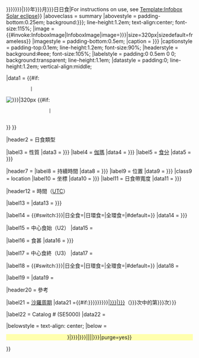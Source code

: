 <includeonly>{{Infobox
|bodyclass    = vevent
|bodystyle    = width:25em; text-align:left; font-size:90%;
|above        = {{#if:{{{year|{{{Year|}}}}}}{{{month|{{{Month|}}}}}}{{{day|{{{Day|}}}}}}|{{{year|{{{Year|}}}}}}年{{{month|{{{Month|}}}}}}月{{{day|{{{Day|}}}}}}日日食|For instructions on use, see [[Template:Infobox Solar eclipse]]}}
|aboveclass   = summary
|abovestyle   = padding-bottom:0.25em; background:{{{background|{{{bgcolour|}}}}}}; line-height:1.2em; text-align:center; font-size:115%;
|image        = {{#invoke:InfoboxImage|InfoboxImage|image={{{image|{{{Image|}}}}}}|size=320px|sizedefault=frameless}}
|imagestyle   = padding-bottom:0.5em;
|caption      = {{{caption|{{{Image intro|}}}}}}
|captionstyle = padding-top:0.1em; line-height:1.2em; font-size:90%;
|headerstyle  = background:#eee; font-size:105%;
|labelstyle   = padding:0 0.5em 0 0; background:transparent; line-height:1.1em;
|datastyle    = padding:0; line-height:1.2em; vertical-align:middle;

|data1 = {{#if:{{{map|}}}
          | <div style="padding-bottom:0.5em;">[[File:{{{map|}}}|320px]]<!--
             -->{{#if:{{{map_caption|}}} 
                 | <div style="line-height:1.2em; padding-top:0.1em;"><!--
                    --><small>{{{map_caption}}}</small></div><!--
             -->}}<!--
      -->}}

 <!------------------------ Type of eclipse and saros ------------------------->
|header2  = 日食類型{{{type_ref|}}}

|label3   = 性質
|data3    = {{{nature|{{{Type|}}}}}}
|label4   = [[伽瑪 (食)|伽瑪]]
|data4    = {{{gamma|{{{Gamma|}}}}}}
|label5   = [[食分]]
|data5    = {{{magnitude|{{{Mag|}}}}}}

 <!------------------------ Maximum eclipse ------------------------->
|header7  = {{abbr|食甚{{{max_eclipse_ref|}}}（[http://eclipse.gsfc.nasa.gov/SEhelp/SEglossary.html 定義]）|根據美國太空總署的定義，食甚中心是指月影軸線距地球中心最近的地點，不同於持續時間最長的地點。日全食持續最長地點在其中心附近（但仍有一定距離），日環食持續時間最長的地點或在其中心附近，或在環食帶首尾兩端中的某一端}}
|label8   = 持續時間
|data8    = {{{duration|{{{Duration|}}}}}}
|label9   = 位置
|data9    = {{{location|{{{Location|}}}}}}
|class9   = location 
|label10  = 坐標
|data10   = {{{coords|{{{Coords|}}}}}}
|label11  = 日食帶寬度
|data11   = {{{max_width|{{{Width|}}}}}}

 <!------------------------ Times ------------------------->
|header12 = 時間（[[协调世界时|UTC]]）{{{times_ref|}}}

|label13  = {{abbr|初虧（P1）|日偏食開始}}
|data13   = {{{start_partial|{{{Partial|}}}}}} 

|label14  = {{#switch:{{{nature|{{{Type|}}}}}}|日全食={{abbr|食既（U1）|日全食開始}}|日環食={{abbr|環食始（U1）|日環食開始}}|全環食={{abbr|食既（U1）|全環食開始}}|#default={{abbr|食既（U1）|日全食開始}}}}
|data14   = {{{start_total|{{{Start type|}}}}}} 

|label15  = 中心食始（U2）
|data15   = {{{start_central|}}} 

|label16  = 食甚
|data16   = {{{greatest_eclipse|{{{Greatest|}}}}}}

|label17  = 中心食終（U3）
|data17   = {{{end_central|}}}

|label18  = {{#switch:{{{nature|{{{Type|}}}}}}|日全食={{abbr|生光（U4）|日全食結束}}|日環食={{abbr|環食終（U4）|日環食結束}}|全環食={{abbr|生光（U4）|全環食結束}}|#default={{abbr|生光（U4）|日全食結束}}}}
|data18  = {{{end_total|}}}

|label19  = {{abbr|復圓（P4）|日偏食結束}}
|data19   = {{{end_partial|}}}

<!------------------------ Event references ------------------------->

|header20  = 參考

|label21   = [[沙羅周期]]
|data21    ={{#if:{{{saros|{{{Saros|}}}}}}{{{saros_total|{{{Saros total|}}}}}}{{{saros_sequence|{{{Saros seq|}}}}}}|[[日食沙羅週期{{{saros|{{{Saros|}}}}}}|{{{saros|{{{Saros|}}}}}}]]（{{{saros_total|{{{Saros total|}}}}}}次中的第{{{saros_sequence|{{{Saros seq|}}}}}}次）}}

|label22  = Catalog # (SE5000)
|data22   = {{{cat|}}}

|belowstyle = text-align: center;
|below    = <div style="background:#FFFFAE; text-align: center;">
{{Template:Infobox Solar eclipse/countdown|{{{year|{{{Year}}}}}}|{{{month|{{{Month}}}}}}|{{{day|{{{Day}}}}}}|{{{hour}}}|{{{minute}}}|{{{second}}}|{{{durations|{{{Duration_s|21600}}}}}}|purge=yes}}</div>

}}</includeonly><noinclude>
{{documentation}}
<!---Please add metadata to the  section
     at the bottom of the /doc subpage, not here - thanks!--->
</noinclude>
